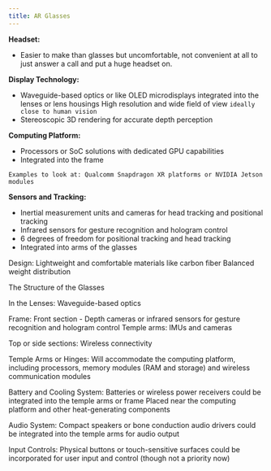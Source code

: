 ```yaml
---
title: AR Glasses
---
```




**Headset:**
- Easier to make than glasses but uncomfortable, not convenient at all to just answer a call and put a huge headset on.

**Display Technology:**

- Waveguide-based optics or like OLED microdisplays integrated into the lenses or lens housings
High resolution and wide field of view `ideally close to human vision`
- Stereoscopic 3D rendering for accurate depth perception

**Computing Platform:**

- Processors or SoC solutions with dedicated GPU capabilities
- Integrated into the frame 

`Examples to look at: Qualcomm Snapdragon XR platforms or NVIDIA Jetson modules`

**Sensors and Tracking:**

- Inertial measurement units and cameras for head tracking and positional tracking
- Infrared sensors for gesture recognition and hologram control
- 6 degrees of freedom for positional tracking and head tracking
- Integrated into arms of the glasses

Design:
Lightweight and comfortable materials like carbon fiber
Balanced weight distribution 


The Structure of the Glasses

In the Lenses:
Waveguide-based optics 



Frame:
Front section - Depth cameras or infrared sensors for gesture recognition and hologram control
Temple arms:
 IMUs and cameras 

Top or side sections: 
Wireless connectivity

Temple Arms or Hinges:
Will accommodate the computing platform, including processors, memory modules (RAM and storage) and wireless communication modules 

Battery and Cooling System:
Batteries or wireless power receivers could be integrated into the temple arms or frame
Placed near the computing platform and other heat-generating components

Audio System:
Compact speakers or bone conduction audio drivers could be integrated into the temple arms for audio output

Input Controls:
Physical buttons or touch-sensitive surfaces could be incorporated for user input and control (though not a priority now)



